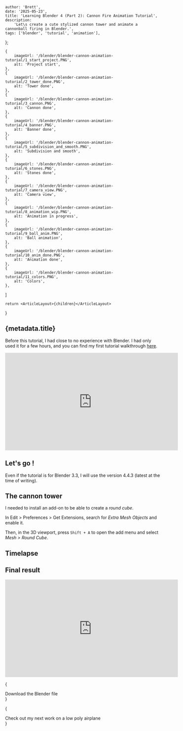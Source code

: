 
    author: 'Brett',
    date: '2025-05-23',
    title: 'Learning Blender 4 (Part 2): Cannon Fire Animation Tutorial',
    description:
        'Let\s create a cute stylized cannon tower and animate a cannonball firing in Blender.',
    tags: ['blender', 'tutorial', 'animation'],
};

    {
        imageUrl: '/blender/blender-cannon-animation-tutorial/1_start_project.PNG',
        alt: 'Project start',
    },
    {
        imageUrl: '/blender/blender-cannon-animation-tutorial/2_tower_done.PNG',
        alt: 'Tower done',
    },
    {
        imageUrl: '/blender/blender-cannon-animation-tutorial/3_cannon.PNG',
        alt: 'Cannon done',
    },
    {
        imageUrl: '/blender/blender-cannon-animation-tutorial/4_banner.PNG',
        alt: 'Banner done',
    },
    {
        imageUrl: '/blender/blender-cannon-animation-tutorial/5_subdivision_and_smooth.PNG',
        alt: 'Subdivision and smooth',
    },
    {
        imageUrl: '/blender/blender-cannon-animation-tutorial/6_stones.PNG',
        alt: 'Stones done',
    },
    {
        imageUrl: '/blender/blender-cannon-animation-tutorial/7_camera_view.PNG',
        alt: 'Camera view',
    },
    {
        imageUrl: '/blender/blender-cannon-animation-tutorial/8_animation_wip.PNG',
        alt: 'Animation in progress',
    },
    {
        imageUrl: '/blender/blender-cannon-animation-tutorial/9_ball_anim.PNG',
        alt: 'Ball animation',
    },
    {
        imageUrl: '/blender/blender-cannon-animation-tutorial/10_anim_done.PNG',
        alt: 'Animation done',
    },
    {
        imageUrl: '/blender/blender-cannon-animation-tutorial/11_colors.PNG',
        alt: 'Colors',
    },
]

    return <ArticleLayout>{children}</ArticleLayout>

}

## {metadata.title}

Before this tutorial, I had close to no experience with Blender. 
I had only used it for a few hours, and you can find my first tutorial walkthrough [here](/articles/blender-4-tutorial-sushi-master). 

<iframe 
    width="560"
    height="315"
    src="https://www.youtube.com/embed/-tK9XOTktPs?si=w6Dpek__pdKdf-JY"
    title="YouTube video player"
    frameBorder="0"
    allow="accelerometer; autoplay; clipboard-write; encrypted-media; gyroscope; picture-in-picture; web-share"
    referrerPolicy="strict-origin-when-cross-origin"
    allowFullScreen
    className="place-self-center"
    >
</iframe>

## Let's go !

Even if the tutorial is for Blender 3.3, I will use the version 4.4.3 (latest at the time of writing). 

## The cannon tower 

I needed to install an add-on to be able to create a *round cube*.

In Edit > Preferences > Get Extensions, search for *Extra Mesh Objects* and enable it.

Then, in the 3D viewport, press `Shift + A` to open the add menu and select *Mesh > Round Cube*.

## Timelapse

<ImageList images={images} />

## Final result

<iframe 
    width="560"
    height="315"
    src="https://www.youtube.com/embed/10pAuW8j7sw?si=Si8Np2JMNl3mXU0W"
    title="YouTube video player"
    frameBorder="0"
    allow="accelerometer; autoplay; clipboard-write; encrypted-media; gyroscope; picture-in-picture; web-share"
    referrerPolicy="strict-origin-when-cross-origin"
    allowFullScreen
    className="place-self-center"
    >
</iframe>

{
<div className="flex justify-center mt-0 mb-0">
    <Link href="/blender/blender-cannon-animation-tutorial/cannon-anim.blend">Download the Blender file</Link>
</div>
}

{
<div className="flex justify-center mt-0 mb-0">
    <Link href="/articles/blender-low-poly-airplane">Check out my next work on a low poly airplane</Link>
</div>
}